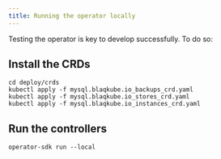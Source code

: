 ```yaml
---
title: Running the operator locally
---
```


Testing the operator is key to develop successfully. To do so:

## Install the CRDs

```shell
cd deploy/crds
kubectl apply -f mysql.blaqkube.io_backups_crd.yaml
kubectl apply -f mysql.blaqkube.io_stores_crd.yaml
kubectl apply -f mysql.blaqkube.io_instances_crd.yaml
```

## Run the controllers

```shell
operator-sdk run --local
```

